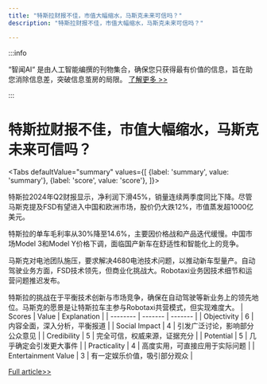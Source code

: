 ```yaml
---
title: "特斯拉财报不佳，市值大幅缩水，马斯克未来可信吗？"
description: "特斯拉财报不佳，市值大幅缩水，马斯克未来可信吗？"

---
```



:::info

“智闻AI“ 是由人工智能编撰的刊物集合，确保您只获得最有价值的信息，旨在助您消除信息差，突破信息茧房的局限。  [了解更多 >>](/)

:::

# 特斯拉财报不佳，市值大幅缩水，马斯克未来可信吗？


<Tabs
	defaultValue="summary"
	values={[
	{label: 'summary', value: 'summary'},
	{label: 'score', value: 'score'},
]}>
<TabItem value="summary">


特斯拉2024年Q2财报显示，净利润下滑45%，销量连续两季度同比下降。尽管马斯克提及FSD有望进入中国和欧洲市场，股价仍大跌12%，市值蒸发超1000亿美元。

特斯拉的单车毛利率从30%降至14.6%，主要因价格战和产品迭代缓慢。中国市场Model 3和Model Y价格下调，面临国产新车在舒适性和智能化上的竞争。

马斯克对电池团队施压，要求解决4680电池技术问题，以推动新车型量产。自动驾驶业务方面，FSD技术领先，但商业化挑战大。Robotaxi业务因技术细节和运营问题推迟发布。

特斯拉的挑战在于平衡技术创新与市场竞争，确保在自动驾驶等新业务上的领先地位。马斯克的愿景是让特斯拉车主参与Robotaxi共营模式，但实现难度大。
</TabItem>
<TabItem value="score">
	| Scores     | Value   | Explanation |
	| -------- | ------- | ------- |
	| Objectivity  | 6    | 内容全面，深入分析，平衡报道    |
	| Social Impact | 4     | 引发广泛讨论，影响部分公众意见    |
	| Credibility    | 5    | 完全可信，权威来源，证据充分    |
	| Potential    | 5    | 几乎确定会引发更大事件    |
	| Practicality    | 4    | 高度实用，可直接应用于实际问题    |
	| Entertainment Value    | 3    | 有一定娱乐价值，吸引部分观众    |
</TabItem>
</Tabs>

[Full article>>](https://www.cnbeta.com.tw/articles/tech/1440019.htm)
